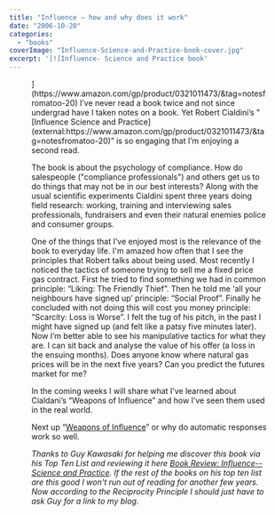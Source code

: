 ```yaml
---
title: "Influence – how and why does it work"
date: "2006-10-20"
categories: 
  - "books"
coverImage: "Influence-Science-and-Practice-book-cover.jpg"
excerpt: '[![Influence- Science and Practice book'
---
```




<Figure
  src={InfluenceScienceAndPracticeBookCover}
  alt="Influence- Science and Practice book cover"
  caption="Influence- Science and Practice book cover"
/>
](https://www.amazon.com/gp/product/0321011473/&tag=notesfromatoo-20) I’ve never read a book twice and not since undergrad have I taken notes on a book. Yet Robert Cialdini’s "[Influence Science and Practice](external:https://www.amazon.com/gp/product/0321011473/&tag=notesfromatoo-20)” is so engaging that I’m enjoying a second read.

The book is about the psychology of compliance. How do salespeople ("compliance professionals") and others get us to do things that may not be in our best interests? Along with the usual scientific experiments Cialdini spent three years doing field research: working, training and interviewing sales professionals, fundraisers and even their natural enemies police and consumer groups.

One of the things that I’ve enjoyed most is the relevance of the book to everyday life. I'm amazed how often that I see the principles that Robert talks about being used. Most recently I noticed the tactics of someone trying to sell me a fixed price gas contract. First he tried to find something we had in common principle: “Liking: The Friendly Thief”. Then he told me ‘all your neighbours have signed up’ principle: “Social Proof”. Finally he concluded with not doing this will cost you money principle: “Scarcity: Loss is Worse”. I felt the tug of his pitch, in the past I might have signed up (and felt like a patsy five minutes later). Now I’m better able to see his manipulative tactics for what they are. I can sit back and analyse the value of his offer (a loss in the ensuing months). Does anyone know where natural gas prices will be in the next five years? Can you predict the futures market for me?

In the coming weeks I will share what I’ve learned about Cialdani’s “Weapons of Influence” and how I’ve seen them used in the real world.

Next up “[Weapons of Influence](/blog/why_are_we_so_e)” or why do automatic responses work so well.

_Thanks to Guy Kawasaki for helping me discover this book via his Top Ten List and reviewing it here [Book Review: Influence--Science and Practice](external:https://guykawasaki.com/book_review_inf/). If the rest of the books on his top ten list are this good I won't run out of reading for another few years. Now according to the Reciprocity Principle I should just have to ask Guy for a link to my blog._
